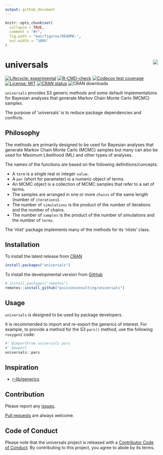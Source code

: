 ```yaml
---
output: github_document
---
```


<!-- README.md is generated from README.Rmd. Please edit that file -->

```r
knitr::opts_chunk$set(
  collapse = TRUE,
  comment = "#>",
  fig.path = "man/figures/README-",
  out.width = "100%"
)
```

# universals <img src="man/figures/logo.png" align="right" />

<!-- badges: start -->
[![Lifecycle: experimental](https://img.shields.io/badge/lifecycle-experimental-orange.svg)](https://lifecycle.r-lib.org/articles/stages.html#experimental)
[![R-CMD-check](https://github.com/poissonconsulting/universals/workflows/R-CMD-check/badge.svg)](https://github.com/poissonconsulting/universals/actions)
[![Codecov test coverage](https://codecov.io/gh/poissonconsulting/universals/branch/master/graph/badge.svg)](https://codecov.io/gh/poissonconsulting/universals?branch=master)
[![License: MIT](https://img.shields.io/badge/License-MIT-green.svg)](https://opensource.org/licenses/MIT)
[![CRAN status](https://www.r-pkg.org/badges/version/universals)](https://cran.r-project.org/package=universals)
![CRAN downloads](https://cranlogs.r-pkg.org/badges/universals)
<!-- badges: end -->

`universals` provides S3 generic methods and some default implementations
for Bayesian analyses that generate Markov Chain Monte Carlo (MCMC) samples.

The purpose of 'universals' is to reduce package dependencies and conflicts. 

## Philosophy

The methods are primarily designed to be used for Bayesian analyses that generate Markov Chain Monte Carlo (MCMC) samples but many can also be used for Maximum Likelihood (ML) and other types of analyses.

The names of the functions are based on the following definitions/concepts:

- A `term` is a single real or integer `value`.
- A `par` (short for parameter) is a numeric object of terms.
- An MCMC object is a collection of MCMC samples that refer to a set of terms.
- The samples are arranged in one or more `chains` of the same length (number of `iterations`).
- The number of `simulations` is the product of the number of iterations and the number of chains.
- The number of `samples` is the product of the number of simulations and the number of `terms`.

The 'nlist' package implements many of the methods for its 'nlists' class.

## Installation

To install the latest release from [CRAN](https://cran.r-project.org)
```r
install.packages("universals")
```

To install the developmental version from [GitHub](https://github.com/poissonconsulting/universals)
```r
# install.packages("remotes")
remotes::install_github("poissonconsulting/universals")
```

## Usage

`universals` is designed to be used by package developers.

It is recommended to import and re-export the generics of interest. For example, to provide a method for the S3 `pars()` method, use the following `roxygen2` code:

``` r
#' @importFrom universals pars
#' @export
universals::pars
```

## Inspiration

- [r-lib/generics](https://github.com/r-lib/generics)

## Contribution

Please report any [issues](https://github.com/poissonconsulting/universals/issues).

[Pull requests](https://github.com/poissonconsulting/universals/pulls) are always welcome.

## Code of Conduct

Please note that the universals project is released with a [Contributor Code of Conduct](https://contributor-covenant.org/version/2/0/CODE_OF_CONDUCT.html). 
By contributing to this project, you agree to abide by its terms.
